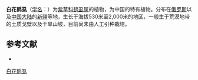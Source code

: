 {{Speciesbox
| name = 白花鹤虱
| status = 
| status_system = 
| image =
| genus = Lappula
| species = macra
| authority = M. Pop. ex N. Pavl.
}}

'''白花鹤虱'''（[[学名|学名]]：{{lang|la|''Lappula macra''}}）为[[紫草科|紫草科]][[鹤虱属|鹤虱属]]的植物，为中国的特有植物。分布在[[俄罗斯|俄罗斯]]以及[[中国大陆|中国大陆]]的[[新疆|新疆]]等地，生长于海拔530米至2,000米的地区，一般生于荒漠地带的土质戈壁以及干旱山坡，目前尚未由人工引种栽培。

== 参考文献 ==
<div class="references-small">
* {{cite web| url =http://www.bioinfo.cn/db05/KmzwSpecies.php?action=view&id=2298| title =白花鹤虱| work =《中国高等植物数据库全库》| publisher =中国科学院微生物研究所| author =昆明植物研究所| accessdate =2009-02-23| deadurl =yes| archiveurl =https://web.archive.org/web/20160305015654/http://www.bioinfo.cn/db05/KmzwSpecies.php?action=view&id=2298| archivedate =2016-03-05}}
</div>
{{Taxonbar|from=Q15225947}}

[[Category:鹤虱属|白花鹤虱]]


{{植物小作品}}